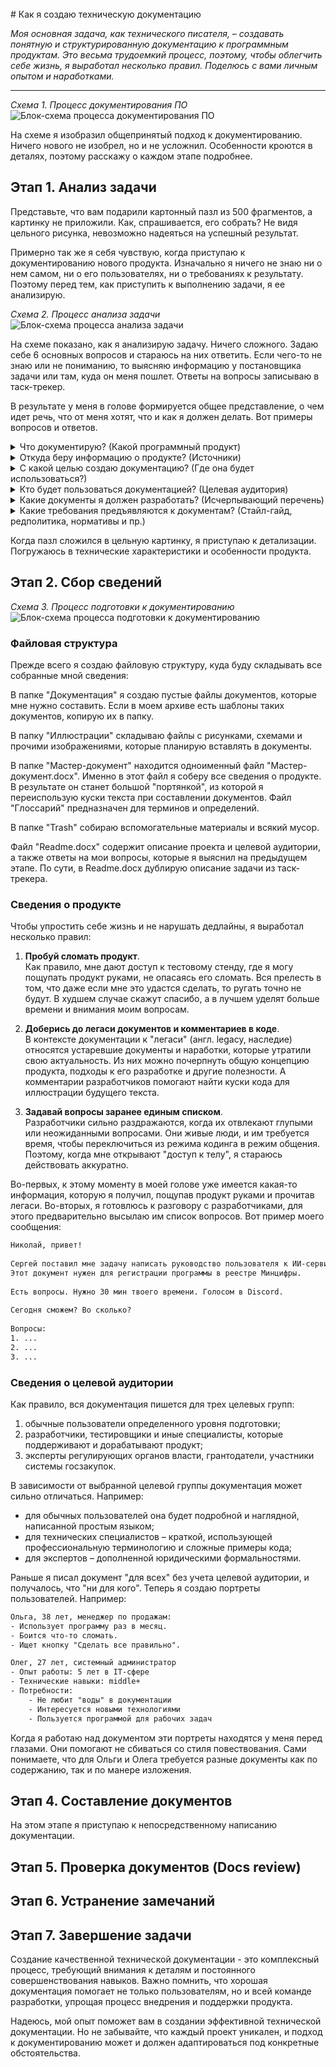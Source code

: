 <br />
# Как я создаю техническую документацию

*Моя основная задача, как технического писателя, – создавать понятную и структурированную документацию к программным продуктам. Это весьма трудоемкий процесс, поэтому, чтобы облегчить себе жизнь, я выработал несколько правил. Поделюсь с вами личным опытом и наработками.*

---

*Схема 1. Процесс документирования ПО*
![Блок-схема процесса документирования ПО](../../images/diagrams/diagram-001.jpg)

На схеме я изобразил общепринятый подход к документированию. Ничего нового не изобрел, но и не усложнил. Особенности кроются в деталях, поэтому расскажу о каждом этапе подробнее.

## Этап 1. Анализ задачи

Представьте, что вам подарили картонный пазл из 500 фрагментов, а картинку не приложили. Как, спрашивается, его собрать? Не видя цельного рисунка, невозможно надеяться на успешный результат. 

Примерно так же я себя чувствую, когда приступаю к документированию нового продукта. Изначально я ничего не знаю ни о нем самом, ни о его пользователях, ни о требованиях к результату. Поэтому перед тем, как приступить к выполнению задачи, я ее анализирую. 

*Схема 2. Процесс анализа задачи*
![Блок-схема процесса анализа задачи](../../images/diagrams/diagram-002.jpg)

На схеме показано, как я анализирую задачу. Ничего сложного. Задаю себе 6 основных вопросов и стараюсь на них ответить. Если чего-то не знаю или не пониманию, то выясняю информацию у постановщика задачи или там, куда он меня пошлет. Ответы на вопросы записываю в таск-трекер.

В результате у меня в голове формируется общее представление, о чем идет речь, что от меня хотят, что и как я должен делать. Вот примеры вопросов и ответов.

<details>
  <summary> Что документирую? (Какой программный продукт) </summary>
	- Сервис искусственного интеллекта (ИИ-сервис)
	- ИИ-сервис интерпретирует изображения магнитно-резонансной томографии (МРТ) органов малого таза с внутривенным контрастированием для выявления признаков рака предстательной железы.
</details>

<details>
  <summary> Откуда беру информацию о продукте? (Источники)</summary>
	- Тестовый стенд программы – [ссылка]
	- Легаси документов – [ссылка на облачное хранилище]
	- Комментарии в коде – [ссылка на репозиторий]
	- Сотрудники:
		- Фамилия Имя, тимлид разработчиков, telegram: [ссылка], +7(xxx)xxx-xx-xx
		- Фамилия Имя, middle-разработчик, telegram: [ссылка], +7(xxx)xxx-xx-xx
</details>

<details>
  <summary> С какой целью создаю документацию? (Где она будет использоваться?) </summary>
	- Для регистрации программы в Минцифры (реестр отечественного ПО)
	- [Единый реестр российских программ для ЭВМ и БД. Официальный сайт реестра](https://reestr.digital.gov.ru)
</details>

<details>
  <summary> Кто будет пользоваться документацией? (Целевая аудитория) </summary>
	- Эксперты Минцифры при оценке программы на ее пригодность для регистрации
</details>

<details>
  <summary> Какие документы я должен разработать? (Исчерпывающий перечень) </summary>
	1. Заявление
	2. Образец лицензионного договора
	3. Описание процессов жизненного цикла
	4. Описание функциональных характеристик ПО
	5. Руководство по эксплуатации ПО
	6. Технические условия
</details>

<details>
  <summary> Какие требования предъявляются к документам? (Стайл-гайд, редполитика, нормативы и пр.) </summary>
	- [Классификатор программ для ЭВМ и БД](https://base.garant.ru/74832091/)
	- [Методические рекомендации по подаче заявлений и уведомлений. Документ pdf](https://reestr.digital.gov.ru/upload/documents/Методичка_Подача_заявления.pdf)
	- [Правила формирования и ведения единого реестра программ для ЭВМ и БД. СПС Гарант](https://base.garant.ru/71252170/)
	- [Требования к правообладателям и программам. Официальный сайт Госуслуг](https://www.gosuslugi.ru/reestrpo)
	- Применять ГОСТы можно, но не обязательно.
	- Заявление в Минцифры заполняется на портале Госуслуг, подписывается усиленной ЭЦП
</details>

Когда пазл сложился в цельную картинку, я приступаю к детализации. Погружаюсь в технические характеристики и особенности продукта.

## Этап 2. Сбор сведений 

*Схема 3. Процесс подготовки к документированию*
![Блок-схема процесса подготовки к документированию](../../images/diagrams/diagram-003.jpg)



### Файловая структура

Прежде всего я создаю файловую структуру, куда буду складывать все собранные мной сведения:

 
<FileTree>
  <FileTree.Folder name="Регистрация ИИ-сервиса в реестре отечественного ПО" defaultOpen>
		<FileTree.Folder name="Документация" defaultOpen>
			<FileTree.File name="Заявление_в_Минцифры.docx" />
			<FileTree.File name="Образец_лицензионного_договора.docx" />
			<FileTree.File name="Описание_процессов_жизненного_цикла.docx" />
			<FileTree.File name="Описание_функциональных_характеристик.docx" />
			<FileTree.File name="Руководство_по_эксплуатации.docx" />
			<FileTree.File name="Технические_условия.docx" />
    </FileTree.Folder>
		<FileTree.Folder name="Иллюстрации" defaultOpen>
			<FileTree.Folder name="Исходники" defaultOpen>
				<FileTree.File name="img-001.jpg" />
				<FileTree.File name="img-002.jpg" />
				<FileTree.File name="img-003.png" />
			</FileTree.Folder>
			<FileTree.Folder name="Обработано" defaultOpen>
				<FileTree.File name="Рисунок_графического_интерфейса_001.png" />
				<FileTree.File name="Схема_модели_жизненного_цикла.jpg" />
				<FileTree.File name="Схема_процесса_деперсонализации_данных.jpg" />
			</FileTree.Folder>
    </FileTree.Folder>
    <FileTree.Folder name="Мастер-документ" defaultOpen>
      <FileTree.File name="Глоссарий.docx" />
      <FileTree.File name="Мастер-документ.docx" />
    </FileTree.Folder>
		<FileTree.Folder name="Trash" defaultOpen>
      <FileTree.File name="Статья_о_моделях_жизненного_цикла.pdf" />
      <FileTree.File name="ПНСТ_Системы_ИИ_в_клинической_медицине_Часть_10.pdf" />
    </FileTree.Folder>
		<FileTree.File name="Readme.docx" />		
  </FileTree.Folder>
</FileTree>

В папке "Документация" я создаю пустые файлы документов, которые мне нужно составить. Если в моем архиве есть шаблоны таких документов, копирую их в папку.

В папку "Иллюстрации" складываю файлы с рисунками, схемами и прочими изображениями, которые планирую вставлять в документы.

В папке "Мастер-документ" находится одноименный файл "Мастер-документ.docx". Именно в этот файл я соберу все сведения о продукте. В результате он станет большой "портянкой", из которой я переиспользую куски текста при составлении документов. Файл "Глоссарий" предназначен для терминов и определений.

В папке "Trash" собираю вспомогательные материалы и всякий мусор.

Файл "Readme.docx" содержит описание проекта и целевой аудитории, а также ответы на мои вопросы, которые я выяснил на предыдущем этапе. По сути, в Readme.docx дублирую описание задачи из таск-трекера. 

### Сведения о продукте




Чтобы упростить себе жизнь и не нарушать дедлайны, я выработал несколько правил:

1. **Пробуй сломать продукт**.  
Как правило, мне дают доступ к тестовому стенду, где я могу пощупать продукт руками, не опасаясь его сломать. Вся прелесть в том, что даже если мне это удастся сделать, то ругать точно не будут. В худшем случае скажут спасибо, а в лучшем уделят больше времени и внимания моим вопросам.

2. **Доберись до легаси документов и комментариев в коде**.  
В контексте документации к "легаси" (англ. legacy, наследие) относятся устаревшие документы и наработки, которые утратили свою актуальность. Из них можно почерпнуть общую концепцию продукта, подходы к его разработке и другие полезности. А комментарии разработчиков помогают найти куски кода для иллюстрации будущего текста.

3. **Задавай вопросы заранее единым списком**.  
Разработчики сильно раздражаются, когда их отвлекают глупыми или неожиданными вопросами. Они живые люди, и им требуется время, чтобы переключиться из режима кодинга в режим общения. Поэтому, когда мне открывают "доступ к телу", я стараюсь действовать аккуратно. 

Во-первых, к этому моменту в моей голове уже имеется какая-то информация, которую я получил, пощупав продукт руками и прочитав легаси. Во-вторых, я готовлюсь к разговору с разработчиками, для этого предварительно высылаю им список вопросов. Вот пример моего сообщения:

```txt filename="Пример сообщения"
Николай, привет! 
  
Сергей поставил мне задачу написать руководство пользователя к ИИ-сервису. 
Этот документ нужен для регистрации программы в реестре Минцифры.
  
Есть вопросы. Нужно 30 мин твоего времени. Голосом в Discord.
  
Сегодня сможем? Во сколько?
  
Вопросы:
1. ...
2. ...
3. ...
```

### Сведения о целевой аудитории

Как правило, вся документация пишется для трех целевых групп:

1. обычные пользователи определенного уровня подготовки;
2. разработчики, тестировщики и иные специалисты, которые поддерживают и дорабатывают продукт;
3. эксперты регулирующих органов власти, грантодатели, участники системы госзакупок.

В зависимости от выбранной целевой группы документация может сильно отличаться. Например:

- для обычных пользователей она будет подробной и наглядной, написанной простым языком; 
- для технических специалистов – краткой, использующей профессиональную терминологию и сложные примеры кода;
- для экспертов – дополненной юридическими формальностями.

Раньше я писал документ "для всех" без учета целевой аудитории, и получалось, что "ни для кого". Теперь я создаю портреты пользователей. Например:

```txt filename="Портрет пользователя"
Ольга, 38 лет, менеджер по продажам:
- Использует программу раз в месяц.
- Боится что-то сломать.
- Ищет кнопку "Сделать все правильно".
```

```txt filename="Портрет пользователя"
Олег, 27 лет, системный администратор
- Опыт работы: 5 лет в IT-сфере
- Технические навыки: middle+
- Потребности:
	- Не любит "воды" в документации
	- Интересуется новыми технологиями
	- Пользуется программой для рабочих задач
```

Когда я работаю над документом эти портреты находятся у меня перед глазами. Они помогают не сбиваться со стиля повествования. Сами понимаете, что для Ольги и Олега требуется разные документы как по содержанию, так и по манере изложения.

## Этап 4. Составление документов

На этом этапе я приступаю к непосредственному написанию документации.


## Этап 5. Проверка документов (Docs review)

## Этап 6. Устранение замечаний

## Этап 7. Завершение задачи


Создание качественной технической документации - это комплексный процесс, требующий внимания к деталям и постоянного совершенствования навыков. Важно помнить, что хорошая документация помогает не только пользователям, но и всей команде разработки, упрощая процесс внедрения и поддержки продукта.

Надеюсь, мой опыт поможет вам в создании эффективной технической документации. Но не забывайте, что каждый проект уникален, и подход к документированию может и должен адаптироваться под конкретные обстоятельства.